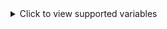 <details>
<summary>Click to view supported variables</summary>

| Variable                         | Type     | Description                                |
| -------------------------------- | -------- | ------------------------------------------ |
| `{{.Artists}}`                   | string   | Artists                                    |
| `{{.Audio}}`                     | []string | Audio codecs/formats array                 |
| `{{.AudioChannels}}`             | string   | Audio channels configuration               |
| `{{.AudioFormat}}`               | string   | Audio format                               |
| `{{.Bitrate}}`                   | string   | Release bitrate                            |
| `{{.Bonus}}`                     | []string | Bonus features array                       |
| `{{.Categories}}`                | []string | Categories                                 |
| `{{.Category}}`                  | string   | Category                                   |
| `{{.Codec}}`                     | []string | Video codecs array                         |
| `{{.Container}}`                 | string   | Container format                           |
| `{{.CurrentDay}}`                | int      | Current Day                                |
| `{{.CurrentHour}}`               | int      | Current Hour                               |
| `{{.CurrentMinute}}`             | int      | Current Minute                             |
| `{{.CurrentMonth}}`              | int      | Current Month                              |
| `{{.CurrentSecond}}`             | int      | Current Second                             |
| `{{.CurrentYear}}`               | int      | Current Year                               |
| `{{.Day}}`                       | int      | Release day                                |
| `{{.Description}}`               | string   | Release description                        |
| `{{.DownloadURL}}`               | string   | Download URL                               |
| `{{.Episode}}`                   | int      | Parsed episode                             |
| `{{.FilterID}}`                  | int      | Filter identifier                          |
| `{{.FilterName}}`                | string   | Filter name                                |
| `{{.Freeleech}}`                 | bool     | Freeleech status                           |
| `{{.FreeleechPercent}}`          | int      | Freeleech percentage                       |
| `{{.Group}}`                     | string   | Release group                              |
| `{{.GroupID}}`                   | string   | GroupID                                    |
| `{{.HasCue}}`                    | bool     | Has .cue file                              |
| `{{.HasLog}}`                    | bool     | Has log file                               |
| `{{.HDR}}`                       | string   | Parsed HDR (DV, HDR, HDR10)                |
| `{{.Implementation}}`            | string   | Implementation type                        |
| `{{.Indexer}}`                   | string   | Indexer identifier                         |
| `{{.IndexerIdentifier}}`         | string   | Indexer identifier                         |
| `{{.IndexerIdentifierExternal}}` | string   | External indexer identifier                |
| `{{.IndexerName}}`               | string   | Indexer name                               |
| `{{.InfoUrl}}`                   | string   | Info URL                                   |
| `{{.IsDuplicate}}`               | bool     | Is duplicate release                       |
| `{{.Language}}`                  | []string | Language array                             |
| `{{.Leechers}}`                  | int      | Number of leechers                         |
| `{{.LogScore}}`                  | int      | Log score for music releases               |
| `{{.MagnetURI}}`                 | string   | Magnet link URI                            |
| `{{.MetaIMDB}}`                  | string   | IMDB ID                                    |
| `{{.Month}}`                     | int      | Release month                              |
| `{{.Origin}}`                    | string   | Release origin                             |
| `{{.Other}}`                     | []string | Other attributes array                     |
| `{{.PreTime}}`                   | string   | Pre time                                   |
| `{{.Proper}}`                    | bool     | Is proper release                          |
| `{{.Protocol}}`                  | string   | Protocol type                              |
| `{{.RecordLabel}}`               | string   | Record label                               |
| `{{.Region}}`                    | string   | Region information                         |
| `{{.Repack}}`                    | bool     | Is repack release                          |
| `{{.Resolution}}`                | string   | Parsed resolution (1080p)                  |
| `{{.Season}}`                    | int      | Parsed season                              |
| `{{.Seeders}}`                   | int      | Number of seeders                          |
| `{{.Size}}`                      | uint     | Size (in bytes)                            |
| `{{.SizeString}}`                | string   | SizeString (including unit string)         |
| `{{.SkipDuplicateProfileID}}`    | int      | Skip duplicate profile ID                  |
| `{{.SkipDuplicateProfileName}}`  | string   | Skip duplicate profile name                |
| `{{.Source}}`                    | string   | Parsed source (BluRay, WEB-DL)             |
| `{{.Tags}}`                      | string   | Release tags (comma separated)             |
| `{{.Title}}`                     | string   | Parsed title (That Movie)                  |
| `{{.TorrentDataRawBytes}}`       | []byte   | Raw torrent file data                      |
| `{{.TorrentHash}}`               | string   | Torrent hash                               |
| `{{.TorrentID}}`                 | string   | TorrentID                                  |
| `{{.TorrentName}}`               | string   | Release name as announced                  |
| `{{.TorrentPathName}}`           | string   | Path to downloaded .torrent file in `/tmp` |
| `{{.TorrentTmpFile}}`            | string   | Temporary torrent file path                |
| `{{.TorrentUrl}}`                | string   | Full url to download torrent               |
| `{{.Type}}`                      | string   | Type e.g. episode                          |
| `{{.Uploader}}`                  | string   | Release uploader                           |
| `{{.Website}}`                   | string   | Website URL                                |
| `{{.Year}}`                      | int      | Parsed year                                |

</details>
